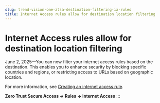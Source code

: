 ```yaml
---
slug: trend-vision-one-ztsa-destination-filtering-ia-rules
title: Internet Access rules allow for destination location filtering
---
```

# Internet Access rules allow for destination location filtering

June 2, 2025—You can now filter your internet access rules based on the destination. This enables you to enhance security by blocking specific countries and regions, or restricting access to URLs based on geographic location.

For more information, see [Creating an internet access rule](create-internet-access-rule.mdx).

**Zero Trust Secure Access → Rules → Internet Access**
:::
